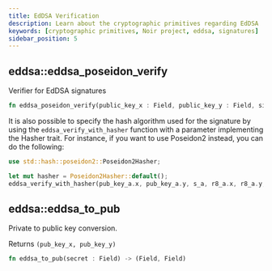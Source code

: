 ```yaml
---
title: EdDSA Verification
description: Learn about the cryptographic primitives regarding EdDSA
keywords: [cryptographic primitives, Noir project, eddsa, signatures]
sidebar_position: 5
---
```



## eddsa::eddsa_poseidon_verify

Verifier for EdDSA signatures

```rust
fn eddsa_poseidon_verify(public_key_x : Field, public_key_y : Field, signature_s: Field, signature_r8_x: Field, signature_r8_y: Field, message: Field) -> bool
```

It is also possible to specify the hash algorithm used for the signature by using the `eddsa_verify_with_hasher` function with a parameter implementing the Hasher trait. For instance, if you want to use Poseidon2 instead, you can do the following:
```rust
use std::hash::poseidon2::Poseidon2Hasher;

let mut hasher = Poseidon2Hasher::default();
eddsa_verify_with_hasher(pub_key_a.x, pub_key_a.y, s_a, r8_a.x, r8_a.y, msg, &mut hasher);
```

<BlackBoxInfo />

## eddsa::eddsa_to_pub

Private to public key conversion.

Returns `(pub_key_x, pub_key_y)`

```rust
fn eddsa_to_pub(secret : Field) -> (Field, Field)
```

